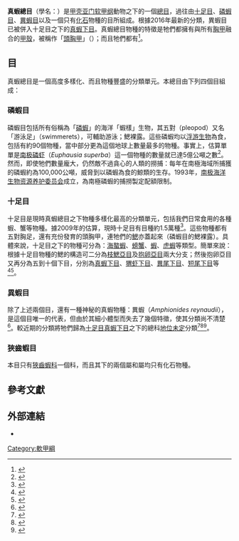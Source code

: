 {{noteTA
|G1=Lifesciences
}}
{{Automatic taxobox
 | image = Meganyctiphanes norvegica2.jpg
 | image_width = 250px
 | image_caption = [[北方磷蝦|北方磷蝦]] ''{{tsl|en|Meganyctiphanes norvegica|}}''
 | taxon = Eucarida
 | authority = {{tsl|en|William Thomas Calman|William Thomas Calman|Calman}}, 1904{{r|ITIS_95495}}
 | subdivision_ranks = [[目_(生物)|目]]
 | subdivision = 
*[[十足目|十足目]] Decapoda
*[[磷蝦|磷蝦目]] Euphausiacea
*[[異蝦|異蝦目]] Amphionidacea
*†[[狹齒蝦目|狹齒蝦目]] Angustidontida
}}
'''真蝦總目'''（學名：{{lang|la|Eucarida}}）是[[甲壳亚门|甲壳亚门]][[软甲纲|软甲纲]]動物之下的一個[[總目|總目]]，過往由[[十足目|十足目]]、[[磷蝦目|磷蝦目]]、[[異蝦目|異蝦目]]以及一個只有[[化石|化石]]物種的{{tsl|en|Angustidontida|狹齒蝦目}}目所組成{{r|WoRMS_1089_old|WoRMS_106724_old}}。根據2016年最新的分類，異蝦目已被併入十足目之下的[[真蝦下目|真蝦下目]]{{r|WoRMS_106724|WoRMS_106724_old}}。真蝦總目物種的特徵是牠們都擁有與所有[[胸甲|胸甲]]融合的[[甲殼|甲殼]]，被稱作「[[頭胸甲|頭胸甲]]」（{{tsl|en|carapace|}}）；而且牠們都有{{tsl|en|crustacean eye|眼柄}}<ref>{{cite book |editor=Gerald A. Kerkut |editor-link=Gerald A. Kerkut |title=The Invertebrata |publisher=[[劍橋大學出版社|Cambridge University Press]] |year=1961 |edition=4th |chapter=The Class Crustacea |author=L. A. Borradaile |author-link=Lancelot Alexander Borradaile |author2=F. A. Potts |author3=L. E. S. Eastman |author4=J. T. Saunders |last-author-amp=yes |pages=340–419}}</ref>。

==目==
真蝦總目是一個高度多樣化、而且物種豐盛的分類單元。本總目由下列四個目組成：

===磷蝦目===
{{main|磷蝦目}}
磷蝦目包括所有俗稱為「[[磷蝦|磷蝦]]」的海洋「蝦樣」生物，其五對{{tsl|en|pleopod|腹肢}}（pleopod）又名「游泳足」（swimmerets），可輔助游泳；鰓裸露。這些磷蝦均以[[浮游生物|浮游生物]]為食，包括有約90個物種，當中部分更為這個地球上數量最多的物種。事實上，估算單單是[[南极磷虾|南极磷虾]]（''Euphausia superba''）這一個物種的數量就已達5億公噸之數<ref name="M&D">{{cite book |url=http://atiniui.nhm.org/pdfs/3839/3839.pdf |title=An Updated Classification of the Recent Crustacea |author1=Joel W. Martin |author2=George E. Davis |year=2001 |pages=1–132 |publisher=[[洛杉磯縣自然歷史博物館|Natural History Museum of Los Angeles County]] |access-date=2019-02-07 |archive-date=2013-05-12 |archive-url=https://web.archive.org/web/20130512091254/http://atiniui.nhm.org/pdfs/3839/3839.pdf |dead-url=no }}</ref>。然而，即使牠們數量龐大，仍然敵不過貪心的人類的撈捕：每年在南極海域所捕獲的磷蝦約為100,000公噸，威脅到以磷蝦為食的鯨類的生存。1993年，[[南极海洋生物资源养护委员会|南极海洋生物资源养护委员会]]成立，為南極磷蝦的捕撈製定配額限制。

===十足目===
{{main|十足目}}
十足目是現時真蝦總目之下物種多樣化最高的分類單元，包括我們日常食用的各種蝦、蟹等物種。據2009年的估算，現時十足目有目種約1.5萬種<ref name="Grave">{{cite journal|journal={{tsl|en|Raffles Bulletin of Zoology|}} |year=2009 |volume=Suppl. 21 |pages=1–109 |title=A classification of living and fossil genera of decapod crustaceans |author1=Sammy De Grave |author2=N. Dean Pentcheff |author3=Shane T. Ahyong |url=http://rmbr.nus.edu.sg/rbz/biblio/s21/s21rbz1-109.pdf |display-authors=etal |deadurl=yes |archiveurl=https://web.archive.org/web/20110606064728/http://rmbr.nus.edu.sg/rbz/biblio/s21/s21rbz1-109.pdf |archive-date=2011-06-06 |language=en }}</ref>。這些物種都有五對胸足，還有充份發育的頭胸甲，連牠們的[[鰓|鰓]]亦蓋起來（磷蝦目的鰓裸露）。具體來說，十足目之下的物種可分為：[[海螯蝦科|海螯蝦]]、[[螃蟹|螃蟹]]、[[真蝦下目|蝦]]、[[枝鰓亞目|虎蝦]]等類型。簡單來說：根據十足目物種的鰓的構造可二分為[[枝鰓亞目|枝鰓亞目]]及[[抱卵亞目|抱卵亞目]]兩大分支；然後抱卵亞目又再分為五到十個下目，分別為[[真蝦下目|真蝦下目]]、[[猬虾下目|猬虾下目]]、[[異尾下目|異尾下目]]、[[短尾下目|短尾下目]]等<ref name="Schram">{{cite book |author = Frederick Schram |author-link = Frederick Schram |title=Crustacea |url = https://archive.org/details/crustacea0000schr |isbn=0-19-503742-1 |publisher=[[牛津大學出版社|OUP]] |year=1986}}</ref><ref name="wills98">{{cite book |author=M. A. Wills |year=1998 |chapter=A phylogeny of recent and fossil Crustacea derived from morphological characters |pages=189–210 |url=https://books.google.com/books?id=Pj-q9eHyIx0C&pg=PA189 |editor1=Richard A. Fortey |editor2=Richard H. Thomas |title=Arthropod Relationships |series=Volume 55 of Systematics Association Series |publisher=[[施普林格科学+商业媒体|Springer]] |isbn=978-0-412-75420-3}}</ref>。

===異蝦目===
{{main|異蝦}}
除了上述兩個目，還有一種神秘的真蝦物種：異蝦（''Amphionides reynaudii''），是這個目唯一的代表，但由於其細小體型而失去了幾個特徵，使其分類尚不清楚<ref>{{cite book |author1=Richard C. Brusca |author2=Gary J. Brusca |year=2003 |title=Invertebrates |edition=2nd |location={{tsl|en|Sunderland, Massachusetts|}} |publisher={{tsl|en|Sinauer Associates|}} |isbn=978-0-87893-097-5}}</ref>。較近期的分類將牠們歸為[[#十足目|十足目]][[真蝦下目|真蝦下目]]之下的總科[[地位未定|地位未定]]分類<ref>{{WoRMS |id=106724 |title=Amphionididae Holthuis, 1955 |access-date=2019-02-07 }}</ref><ref>{{cite book |last1=Türkay |first=Michael |year=2001 |chapter=Decapoda |editors=Costello, M.J. et al. |title=European register of marine species: a check-list of the marine species in Europe and a bibliography of guides to their identification |journal=''[[Collection_Patrimoines_Naturels|Collection Patrimoines Naturels]]'' |volume=50 |pages=pp. 284-292 }}</ref><ref>{{cite journal |last1=Martin |first1=J.W. |last2=Davis |first2=G.E. |year=2001 |title=An updated classification of the recent Crustacea |journal=''[[Science_Series|Science Series]]'' |volume=39 |publisher=[[洛杉磯自然歷史博物館|Natural History Museum of Los Angeles County]] |location=[[洛杉磯|Los Angeles]], [[加州|CA]] ([[美國|USA]]) |pages=124 pp.}}</ref>。

===狹齒蝦目===
{{main|狹齒蝦目}}
本目只有[[狹齒蝦科|狹齒蝦科]]一個科，而且其下的兩個屬{{tsl|en|Angustidontus|狹齒蝦屬}}和''{{tsl|en|Schramidontus|}}''屬均只有化石物種。

==參考文獻==
{{Reflist|refs=
<ref name="ITIS_95495">{{ITIS |taxon=Eucarida Calman, 1904 |id=95495 |access-date=2011-02-07 }}</ref>
<ref name="WoRMS_1089_old">{{WoRMS |id=1089 |timestamp= |title=Eucarida |access-date=2011-02-07 }}</ref>
<ref name="WoRMS_106724">{{WoRMS |id=106724 |title=Amphionididae Holthuis, 1955 |access-date=2019-02-07 }}</ref>
<ref name="WoRMS_106724_old">{{WoRMS archive |id=106724 |timestamp=20160818023442 |title=Amphionididae Holthuis, 1955 |archive-date=2016-08-18 |access-date=2019-02-07 }}</ref>
* {{cite book
 |last1=Türkay |first=Michael |year=2001
 |chapter=Decapoda
 |editors=Costello, M.J. et al.
 |title=European register of marine species: a check-list of the marine species in Europe and a bibliography of guides to their identification
 |journal=''[[Collection_Patrimoines_Naturels|Collection Patrimoines Naturels]]''
 |volume=50 |pages=pp. 284-292 }}
* {{cite journal 
 |last1=Martin |first1=J.W. |last2=Davis |first2=G.E. |year=2001
 |title=An updated classification of the recent Crustacea
 |journal=''[[Science_Series|Science Series]]'' |volume=39
 |publisher=[[洛杉磯自然歷史博物館|Natural History Museum of Los Angeles County]]
 |location=[[洛杉磯|Los Angeles]], [[加州|CA]] ([[美國|USA]]) |pages=124 pp.}}
}}

==外部連結==
{{commonscat|Eucarida}}
*{{Wikispecies-inline|Eucarida}}
{{軟甲綱}}
{{Taxonbar|from=Q127341}}
[[Category:軟甲綱|Category:軟甲綱]]